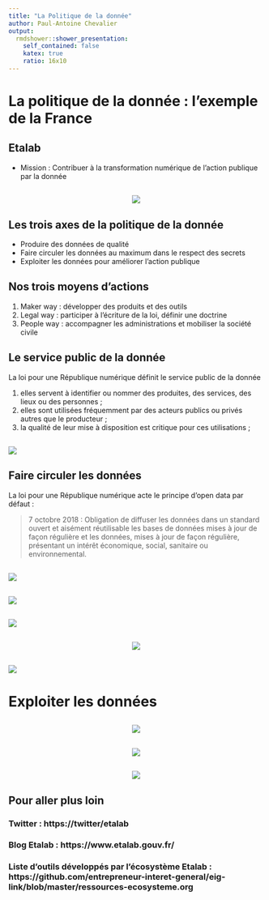 ```yaml
---
title: "La Politique de la donnée"
author: Paul-Antoine Chevalier
output:
  rmdshower::shower_presentation:
    self_contained: false
    katex: true
    ratio: 16x10
---
```


# La politique de la donnée : l'exemple de la France

## Etalab

* Mission : Contribuer à la transformation numérique de l’action publique par la donnée

## { .fullpage }

<center>
<img src="image/couv-rapport-agd-20162017.png">
</center>

## Les trois axes de la politique de la donnée

* Produire des données de qualité
* Faire circuler les données au maximum dans le respect des secrets
* Exploiter les données pour améliorer l'action publique

## Nos trois moyens d'actions

<p class="double">
1. Maker way : développer des produits et des outils
1. Legal way : participer à l'écriture de la loi, définir une doctrine
1. People way : accompagner les administrations et mobiliser la société civile
</p>

## Le service public de la donnée

La loi pour une République numérique définit le service public de la donnée

1. elles servent à identifier ou nommer des produites, des services, des lieux ou des personnes ;
2. elles sont utilisées fréquemment par des acteurs publics ou privés autres que le producteur ;
3. la qualité de leur mise à disposition est critique pour ces utilisations ;

## { .fullpage }

<img src="image/spd.png">

## Faire circuler les données

La loi pour une République numérique acte le principe d'open data par défaut : 

> 7 octobre 2018 : Obligation de diffuser les données dans un standard ouvert et aisément réutilisable les bases de données mises à jour de façon régulière et les données, mises à jour de façon régulière, présentant un intérêt économique, social, sanitaire ou environnemental.

## { .fullpage }

<img src="image/datagouv.png">

## { .fullpage }

<img src="image/getudata.png">

## { .fullpage }

<img src="image/adressedatagouv.png">

## { .fullpage }

<center>
<img src="image/api-ban.png">
</center>

## { .fullpage }

<img src="image/entreprisedatagouv.png">

# Exploiter les données

## { .fullpage }

<center>
<img src="image/labonneboite.png">
</center>

## { .fullpage }

<center>
<img src="image/signauxfaibles.png">
</center>

## { .fullpage }

<center>
<img src="image/eig.png">
</center>

## Pour aller plus loin

### Twitter : https://twitter/etalab

### Blog Etalab : https://www.etalab.gouv.fr/

### Liste d'outils développés par l'écosystème Etalab : https://github.com/entrepreneur-interet-general/eig-link/blob/master/ressources-ecosysteme.org
